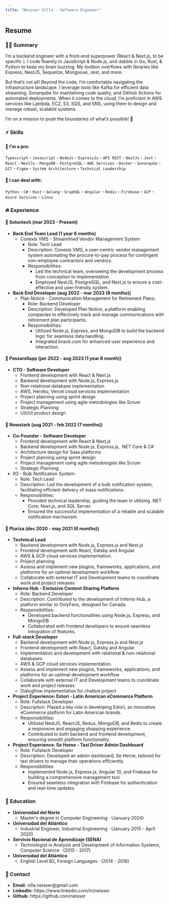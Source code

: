 ```yaml
---
title: "Neisser Villa - Software Engineer"
---
```


## Resume

### 👨‍💻 Summary

I'm a backend engineer with a front-end superpower (React & Next.js, to be specific ). I code fluently in JavaScript & Node.js, and dabble in Go, Rust, & Python to keep my brain buzzing. My toolbox overflows with libraries like Express, NestJS, Sequelize, Mongoose, Jest, and more. 

But that's not all! Beyond the code, I'm comfortable navigating the infrastructure landscape. I leverage tools like Kafka for efficient data streaming, Sonarqube for maintaining code quality, and GitHub Actions for automated deployments. When it comes to the cloud, I'm proficient in AWS services like Lambda, EC2, S3, SQS, and SNS, using them to design and manage robust, scalable systems.

I'm on a mission to push the boundaries of what's possible! 🙌

### ⚡ Skills

#### 🐐 I'm a pro:  

`Typescript` - `Javascript` - `NodeJs` - `ExpressJs` - `API REST` - `NestJs` - `Jest` - `React` - `NextJs` - `MongoDB` - `PostgreSQL` - `AWS Services` - `Docker` - `Sonarqube` - `GIT` - `Figma` - `System Architecture` - `Technical Leadership`

#### 🚀 I can deal with:  

`Python` - `C#` - `Rust` - `Golang` - `GraphQL` - `Angular` - `Redis` - `Firebase` - `GCP` - `Azure Services` - `Linux`

### 🔥 Experience

#### 🏢 Soluntech (mar 2023 - Present)

* **Back End Team Lead (1 year 6 months)**
    * Conexis VMS - Streamlined Vendor Management System
        * Role: Tech Lead
        * Description: Conexis VMS, a user-centric vendor management system automating the procure-to-pay process for contingent non-employee contractors and vendors.
        * Responsibilities:
            * Led the technical team, overseeing the development process from conception to implementation.
            * Employed NestJS, PostgreSQL, and Next.js to ensure a cost-effective and user-friendly system.
* **Back End Developer (aug 2022 - mar 2023 (8 months))**
    * Plan Notice - Communication Management for Retirement Plans:
        * Role: Backend Developer
        * Description: Developed Plan Notice, a platform enabling companies to effectively track and manage communications with retirement plan participants.
        * Responsibilities:
            * Utilized Node.js, Express, and MongoDB to build the backend logic for seamless data handling.
            * Integrated knack.com for enhanced user experience and interaction.

#### 🏢 Passarellapp (jan 2022 - aug 2023 (1 year 8 month))

* **CTO - Software Developer**
    * Frontend development with React & Next.js
    * Backend development with Node.js, Express.js
    * Non-relational database implementation
    * AWS, Heroku, Vercel cloud services implementation
    * Project planning using sprint design
    * Project management using agile metodologies like Scrum
    * Strategic Planning
    * UX/UI product design

#### 🏢 Nowstark (aug 2021 - feb 2022 (7 months))

* **Co-Founder - Software Developer**
    * Frontend development with React & Next.js
    * Backend development with Node.js, Express.js, .NET Core & C#
    * Architecture design for Saas platforms
    * Project planning using sprint design
    * Project management using agile metodologies like Scrum
    * Strategic Planning
* R3 - Bulk Notification System:
    * Role: Tech Lead
    * Description: Led the development of a bulk notification system, facilitating efficient delivery of mass notifications.
    * Responsibilities:
        * Provided technical leadership, guiding the team in utilizing .NET Core, Next.js, and SQL Server.
        * Ensured the successful implementation of a reliable and scalable notification mechanism.

#### 🏢 Pluriza (dec 2020 - may 2021 (6 months))

* **Technical Lead**
    * Backend development with Node.js, Express.js and Nest.js
    * Frontend development with React, Gatsby and Angular
    * AWS & GCP cloud services implementation.
    * Project planning
    * Assess and implement new plugins, frameworks, applications, and platforms for an optimal development workflow
    * Collaborate with external IT and Development teams to coordinate work and project releases
* **Inferno Hub - Exclusive Content Sharing Platform**
    * Role: Backend Developer
    * Description: Contributed to the development of Inferno Hub, a platform similar to OnlyFans, designed for Canada.
    * Responsibilities:
        * Developed backend functionalities using Node.js, Express, and MongoDB.
        * Collaborated with frontend developers to ensure seamless integration of features.
* **Full-stack Developer**
    * Backend development with Node.js, Express.js and Nest.js
    * Frontend development with React, Gatsby and Angular
    * Implementation and development with relational & non-relational databases
    * AWS & GCP cloud services implementation.
    * Assess and implement new plugins, frameworks, applications, and platforms for an optimal development workflow
    * Collaborate with external IT and Development teams to coordinate work and project releases
    * Dialogflow implementation for chatbot project
* **Project Experience: Estori - Latin American eCommerce Platform**
    * Role: Fullstack Developer
    * Description: Played a key role in developing Estori, an innovative eCommerce platform for Latin American brands.
    * Responsibilities:
        * Utilized NestJS, ReactJS, Redux, MongoDB, and Redis to create a responsive and engaging shopping experience.
        * Contributed to both backend and frontend development, ensuring smooth platform functionality.
* **Project Experience: Se Heroe - Taxi Driver Admin Dashboard**
    * Role: Fullstack Developer
    * Description: Developed an admin dashboard, Se Heroe, tailored for taxi drivers to manage their operations efficiently.
    * Responsibilities:
        * Implemented Node.js, Express.js, Angular 10, and Firebase for building a comprehensive management tool.
        * Ensured seamless integration with Firebase for authentication and real-time updates.


### 📖 Education

* **Universidad del Norte**
    * Master's degree in Computer Engineering · (January 2024)

* **Universidad del Atlántico**
    * Industrial Engineer, Industrial Engineering · (January 2015 - April 2020)
    
* **Servicio Nacional de Aprendizaje (SENA)**
    * Technologist in Analysis and Development of Information Systems, Computer Science · (2015 - 2017)

* **Universidad del Atlántico**
    * English Level B2, Foreign Languages · (2014 - 2016)


### 📱 Contact
* **Email:** villa.neisser@gmail.com
* **LinkedIn:** https://www.linkedin.com/in/neisser
* **Github:** https://github.com/neisser
